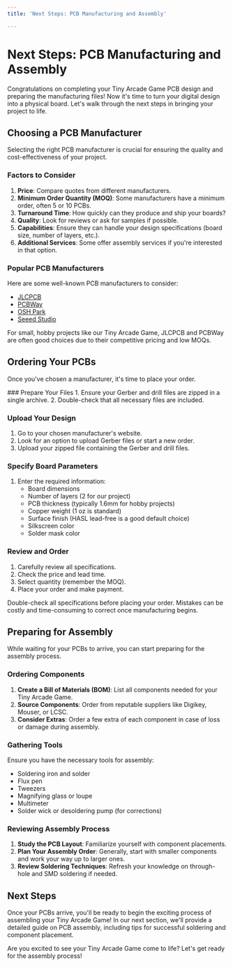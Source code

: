 ```yaml
---
title: 'Next Steps: PCB Manufacturing and Assembly'

---
```



# Next Steps: PCB Manufacturing and Assembly

Congratulations on completing your Tiny Arcade Game PCB design and preparing the manufacturing files! Now it's time to turn your digital design into a physical board. Let's walk through the next steps in bringing your project to life.

## Choosing a PCB Manufacturer

Selecting the right PCB manufacturer is crucial for ensuring the quality and cost-effectiveness of your project.

### Factors to Consider

1. **Price**: Compare quotes from different manufacturers.
2. **Minimum Order Quantity (MOQ)**: Some manufacturers have a minimum order, often 5 or 10 PCBs.
3. **Turnaround Time**: How quickly can they produce and ship your boards?
4. **Quality**: Look for reviews or ask for samples if possible.
5. **Capabilities**: Ensure they can handle your design specifications (board size, number of layers, etc.).
6. **Additional Services**: Some offer assembly services if you're interested in that option.

### Popular PCB Manufacturers

Here are some well-known PCB manufacturers to consider:

- [JLCPCB](https://jlcpcb.com/)
- [PCBWay](https://www.pcbway.com/)
- [OSH Park](https://oshpark.com/)
- [Seeed Studio](https://www.seeedstudio.com/fusion_pcb.html)

<Callout type="info">
  For small, hobby projects like our Tiny Arcade Game, JLCPCB and PCBWay are often good choices due to their competitive pricing and low MOQs.
</Callout>

## Ordering Your PCBs

Once you've chosen a manufacturer, it's time to place your order.

<Steps>
### Prepare Your Files
1. Ensure your Gerber and drill files are zipped in a single archive.
2. Double-check that all necessary files are included.

### Upload Your Design
1. Go to your chosen manufacturer's website.
2. Look for an option to upload Gerber files or start a new order.
3. Upload your zipped file containing the Gerber and drill files.

### Specify Board Parameters
1. Enter the required information:
   - Board dimensions
   - Number of layers (2 for our project)
   - PCB thickness (typically 1.6mm for hobby projects)
   - Copper weight (1 oz is standard)
   - Surface finish (HASL lead-free is a good default choice)
   - Silkscreen color
   - Solder mask color

### Review and Order
1. Carefully review all specifications.
2. Check the price and lead time.
3. Select quantity (remember the MOQ).
4. Place your order and make payment.
</Steps>



<Callout type="warning">
  Double-check all specifications before placing your order. Mistakes can be costly and time-consuming to correct once manufacturing begins.
</Callout>

## Preparing for Assembly

While waiting for your PCBs to arrive, you can start preparing for the assembly process.

### Ordering Components

1. **Create a Bill of Materials (BOM)**: List all components needed for your Tiny Arcade Game.
2. **Source Components**: Order from reputable suppliers like Digikey, Mouser, or LCSC.
3. **Consider Extras**: Order a few extra of each component in case of loss or damage during assembly.

### Gathering Tools

Ensure you have the necessary tools for assembly:

- Soldering iron and solder
- Flux pen
- Tweezers
- Magnifying glass or loupe
- Multimeter
- Solder wick or desoldering pump (for corrections)

### Reviewing Assembly Process

1. **Study the PCB Layout**: Familiarize yourself with component placements.
2. **Plan Your Assembly Order**: Generally, start with smaller components and work your way up to larger ones.
3. **Review Soldering Techniques**: Refresh your knowledge on through-hole and SMD soldering if needed.

## Next Steps

Once your PCBs arrive, you'll be ready to begin the exciting process of assembling your Tiny Arcade Game! In our next section, we'll provide a detailed guide on PCB assembly, including tips for successful soldering and component placement.

Are you excited to see your Tiny Arcade Game come to life? Let's get ready for the assembly process!